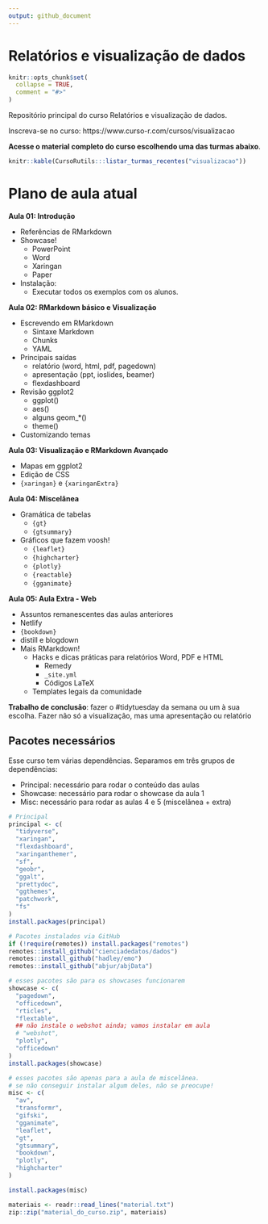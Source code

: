 ```yaml
---
output: github_document
---
```


# Relatórios e visualização de dados

<!-- README.md is generated from README.Rmd. Please edit that file -->

```r
knitr::opts_chunk$set(
  collapse = TRUE,
  comment = "#>"
)
```

Repositório principal do curso Relatórios e visualização de dados.

Inscreva-se no curso: https://www.curso-r.com/cursos/visualizacao

**Acesse o material completo do curso escolhendo uma das turmas abaixo**.

```r
knitr::kable(CursoRutils:::listar_turmas_recentes("visualizacao"))
```

# Plano de aula atual

**Aula 01: Introdução**

- Referências de RMarkdown
- Showcase!
    - PowerPoint
    - Word
    - Xaringan
    - Paper
- Instalação: 
    - Executar todos os exemplos com os alunos.

**Aula 02: RMarkdown básico e Visualização**

- Escrevendo em RMarkdown
  - Sintaxe Markdown
  - Chunks
  - YAML
- Principais saídas
  - relatório (word, html, pdf, pagedown)
  - apresentação (ppt, ioslides, beamer)
  - flexdashboard
- Revisão ggplot2
    - ggplot()
    - aes()
    - alguns geom_*()
    - theme()
- Customizando temas

**Aula 03: Visualização e RMarkdown Avançado**

- Mapas em ggplot2
- Edição de CSS 
- `{xaringan}` e `{xaringanExtra}`

**Aula 04: Miscelânea**

- Gramática de tabelas 
    - `{gt}` 
    - `{gtsummary}`
- Gráficos que fazem voosh!
    - `{leaflet}`
    - `{highcharter}`
    - `{plotly}`
    - `{reactable}`
    - `{gganimate}`

**Aula 05: Aula Extra - Web**

- Assuntos remanescentes das aulas anteriores
- Netlify
- `{bookdown}`
- distill e blogdown
- Mais RMarkdown!
    - Hacks e dicas práticas para relatórios Word, PDF e HTML
        - Remedy
        - `_site.yml`
        - Códigos LaTeX
    - Templates legais da comunidade

**Trabalho de conclusão**: fazer o #tidytuesday da semana ou um à sua escolha. Fazer não só a visualização, mas uma apresentação ou relatório

## Pacotes necessários

Esse curso tem várias dependências. Separamos em três grupos de dependências:

- Principal: necessário para rodar o conteúdo das aulas
- Showcase: necessário para rodar o showcase da aula 1
- Misc: necessário para rodar as aulas 4 e 5 (miscelânea + extra)

```r

# Principal
principal <- c(
  "tidyverse",
  "xaringan",
  "flexdashboard",
  "xaringanthemer",
  "sf",
  "geobr",
  "ggalt",
  "prettydoc",
  "ggthemes",
  "patchwork",
  "fs"
)
install.packages(principal)

# Pacotes instalados via GitHub
if (!require(remotes)) install.packages("remotes")
remotes::install_github("cienciadedatos/dados")
remotes::install_github("hadley/emo")
remotes::install_github("abjur/abjData")

# esses pacotes são para os showcases funcionarem
showcase <- c(
  "pagedown",
  "officedown",
  "rticles",
  "flextable",
  ## não instale o webshot ainda; vamos instalar em aula
  # "webshot",
  "plotly",
  "officedown"
)
install.packages(showcase)

# esses pacotes são apenas para a aula de miscelânea.
# se não conseguir instalar algum deles, não se preocupe!
misc <- c(
  "av", 
  "transformr", 
  "gifski",
  "gganimate",
  "leaflet",
  "gt",
  "gtsummary",
  "bookdown",
  "plotly",
  "highcharter"
)

install.packages(misc)

```


```r
materiais <- readr::read_lines("material.txt")
zip::zip("material_do_curso.zip", materiais)
```

